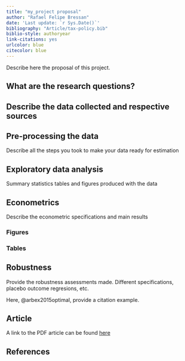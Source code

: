 ```yaml
--- 
title: "my_project proposal"
author: "Rafael Felipe Bressan"
date: 'Last update: `r Sys.Date()`'
bibliography: "Article/tax-policy.bib"
biblio-style: authoryear
link-citations: yes
urlcolor: blue
citecolor: blue
---
```


Describe here the proposal of this project. 

## What are the research questions?

## Describe the data collected and respective sources

## Pre-processing the data

Describe all the steps you took to make your data ready for estimation

## Exploratory data analysis

Summary statistics tables and figures produced with the data

## Econometrics

Describe the econometric specifications and main results

### Figures

### Tables

## Robustness

Provide the robustness assessments made. Different specifications, placebo outcome regresions, etc. 

Here, @arbex2015optimal, provide a citation example.

## Article

A link to the PDF article can be found [here](Article/article/my_project.pdf)


## References